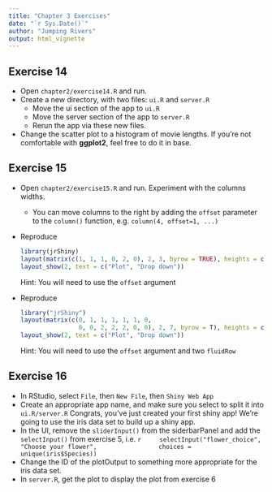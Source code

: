 ```yaml
---
title: "Chapter 3 Exercises"
date: "`r Sys.Date()`"
author: "Jumping Rivers"
output: html_vignette
---
```

<!--
%\VignetteEngine{knitr::rmarkdown}
%\VignetteIndexEntry{Chapter 3 Exercises}
-->

## Exercise 14

  * Open `chapter2/exercise14.R ` and run.
  * Create a new directory, with two files: `ui.R` and `server.R`
    * Move the ui section of the app to `ui.R` 
    * Move the server section of the app to `server.R`
    * Rerun the app via these new files.
  * Change the scatter plot to a histogram of movie lengths. If you're not comfortable with **ggplot2**, feel free to do it in base.
  
## Exercise 15

  * Open `chapter2/exercise15.R` and run. Experiment with the columns widths.
    * You can move columns to the right by adding the `offset` parameter to the `column()` function, e.g. ` column(4, offset=1, ...)`
  * Reproduce
    
    ```r
    library(jrShiny)
    layout(matrix(c(1, 1, 1, 0, 2, 0), 2, 3, byrow = TRUE), heights = c(8, 4))
    layout_show(2, text = c("Plot", "Drop down"))
    ```
    
    Hint: You will need to use the `offset` argument

  * Reproduce
  
    ```r
    library("jrShiny")
    layout(matrix(c(0, 1, 1, 1, 1, 1, 0,
                    0, 0, 2, 2, 2, 0, 0), 2, 7, byrow = T), heights = c(8, 4))
    layout_show(2, text = c("Plot", "Drop down"))
    ```
    
    Hint: You will need to use the `offset` argument and two `fluidRow`

## Exercise 16

  * In RStudio, select `File`, then `New File`, then `Shiny Web App`
  * Create an appropriate app name, and make sure you select to split it into `ui.R/server.R`
Congrats, you've just created your first shiny app! We're going to use the iris data set to build up a shiny app.
  * In the UI, remove the `sliderInput()` from the siderbarPanel and add the `selectInput()` from exercise 5, i.e.
    ```r
    selectInput("flower_choice", "Choose your flower",
                choices = unique(iris$Species))
    ```
  * Change the ID of the plotOutput to something more appropriate for the iris data set.
  * In `server.R`, get the plot to display the plot from exercise 6
    
<!-- ## Exercise 3: Layouts -->

<!--   * Open `chapter2/layout_app1.R` and run. -->
<!--   * Add a new tab to the output -->
<!--     * Let this new tab show a table of two variables, `length` and `rating`. -->
<!--     * Try making this an interactive table using `DT::datatable`. -->
<!--     * Make sure to remember to use the right `render*` and `*Output` functions. -->

<!-- A second exerise using the `navbarPage` function -->

<!--   * Open `chapter2/layout_app2.R` and run -->
<!--   * Add a new page to the output -->
<!--     * Let this new tab show a table of two variables, `length` and `rating`. -->
<!--     * Try making this an interactive table using `DT::datatable`. -->
<!--   * Try using `navbarMenu` to create a dropdown menu that combines both the summary page and your new tab. -->
<!--   * If you wanted you could also try to create something that allows different input data to be shown within each tab -->

<!-- ## Exercise 4: Dashboards -->

<!--   * Open `chapter2/dashboard_app1.R` and run. -->
<!--   * The app currently shows a list of available functions from the `shinydashboard` package. -->
<!--   * Use the available functions to create a new tab which plots `length` against `rating` for the `movies` data. -->
<!--   * Add a value box that shows the number of movies that are longer than 4 hours. -->
<!--   * Experiment with changing icons for your tabs and boxes. -->

<!-- ## Exercise 5: interactive graphics -->

<!--   * Open `chapter2/interactive1.R` and run. -->
<!--     * Change the output to display `x` and `y` to 4 significant figures. -->
<!--     * If you are familiar with `ggplot2`, change the base graphic plot to a ggplot2 scatter plot.  -->
<!--     * Change the plot to a boxplot - does it still work -->
<!--   * Open `chapter2/interactive2.R` and run. Explore the other types of point selection. -->

<!-- ## Exercise 6: acting on interactive graphics -->

<!--   * Open `chapter2/interactive3.R` and run. -->
<!--   * In the `nearPoints` function, what does -->
<!--     * the argument `maxpoints=1` do? -->
<!--     * the argument `allRows=TRUE` do? -->
<!--   * On the scatter plot, add a line of best fit using the `lm` function -->
<!--     * When you click on a point, remove that point from the regression calculation and -->
<!--     refit the line. -->
<!--     * Add a reset button to you app -->
<!--     * Rather than clicking on a point, try brushing - selecting multiple, and altering the line. -->

<!-- ## Exercise 7: invalidating reactive contexts -->

<!--   * Open `chapter2/invalidate.R` and  run. -->
<!--   * Can you change the app such that it produces a plot of movie ratings vs lengths from a random sample of movies that changes every 5 seconds -->
<!--   * Create a summary output of movie years, let this be it's own reactive context updating every 3 seconds from a random sample of movies. -->
<!--   * __Hard:__ Create a summary output of movie years, let this be it's own reactive context updating every 3 seconds by cycling through the movie genres. -->

